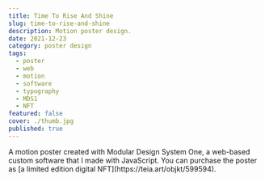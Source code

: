 ```yaml
---
title: Time To Rise And Shine
slug: time-to-rise-and-shine
description: Motion poster design.
date: 2021-12-23
category: poster design
tags:
  - poster
  - web
  - motion
  - software
  - typography
  - MDS1
  - NFT
featured: false
cover: ./thumb.jpg
published: true
---
```



<GC>
  A motion poster created with Modular Design System One, a web-based custom
  software that I made with JavaScript. You can purchase the poster as [a
  limited edition digital NFT](https://teia.art/objkt/599594).
</GC>

<GC start={1} end={13} bleed>
  <MediaGrid maxCols={2}>
    <VideoInGrid src={vid1} width={1080} height={1080} />
    <VideoInGrid src={vid2} width={1080} height={1080} />
  </MediaGrid>
</GC>
